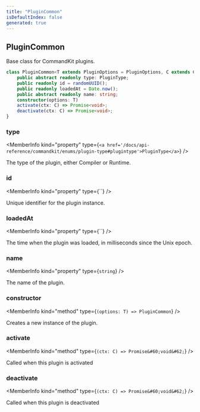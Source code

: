 ```yaml
---
title: "PluginCommon"
isDefaultIndex: false
generated: true
---
```



<!-- This file was generated from the CommandKit source. Do not modify. Instead, re-run the "docgen" script -->


## PluginCommon

<GenerationInfo sourceFile="packages/commandkit/src/plugins/PluginCommon.ts" sourceLine="22" packageName="commandkit" />

Base class for CommandKit plugins.

```ts title="Signature"
class PluginCommon<T extends PluginOptions = PluginOptions, C extends CommonPluginRuntime = CommonPluginRuntime> {
    public abstract readonly type: PluginType;
    public readonly id = randomUUID();
    public readonly loadedAt = Date.now();
    public abstract readonly name: string;
    constructor(options: T)
    activate(ctx: C) => Promise<void>;
    deactivate(ctx: C) => Promise<void>;
}
```

<div className="members-wrapper">

### type

<MemberInfo kind="property" type={`<a href='/docs/api-reference/commandkit/enums/plugin-type#plugintype'>PluginType</a>`}   />

The type of the plugin, either Compiler or Runtime.
### id

<MemberInfo kind="property" type={``}   />

Unique identifier for the plugin instance.
### loadedAt

<MemberInfo kind="property" type={``}   />

The time when the plugin was loaded, in milliseconds since the Unix epoch.
### name

<MemberInfo kind="property" type={`string`}   />

The name of the plugin.
### constructor

<MemberInfo kind="method" type={`(options: T) => PluginCommon`}   />

Creates a new instance of the plugin.
### activate

<MemberInfo kind="method" type={`(ctx: C) => Promise&#60;void&#62;`}   />

Called when this plugin is activated
### deactivate

<MemberInfo kind="method" type={`(ctx: C) => Promise&#60;void&#62;`}   />

Called when this plugin is deactivated


</div>
